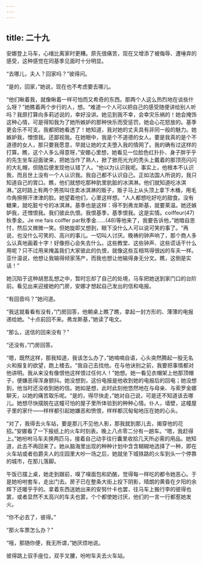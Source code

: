 ```yaml
---
---
---
```

title: 二十九
---




安娜登上马车，心绪比离家时更糟。原先很痛苦，现在又增添了被侮辱、遭唾弃的感受，这种感觉在同基季见面时十分明显。

“去哪儿，夫人？回家吗？”彼得问。

“是的，回家，”她说，现在也不考虑要去哪儿。

“他们瞅着我，就像瞅着一样可怕而又希奇的东西。那两个人这么热烈地在谈些什么呀？”她瞧着两个步行的人，想。“难道一个人可以把自己的感受随便讲给别人听吗？我原打算向多莉述说的，幸好没讲。她见到我不幸，会幸灾乐祸的！她会掩饰这种心情，可是得知我为了她所嫉妒的那种快乐而受惩罚，她会心花怒放的。基季更会乐不可支。我都把她看透了！她知道，我对她的丈夫具有非同一般的魅力。她嫉妒我，憎恨我。还鄙视我。在她眼中，我是个不道德的女人。要是我真的是个不道德的女人，那只要我愿意，早就让她的丈夫堕入我的情网了。我的确有过这样的打算。瞧，这个人多么得意呀，”安娜心里想，她看见一位脸色红扑扑、身子胖乎乎的先生坐车迎面驶来，把她当作了熟人，掀了掀亮光光的秃头上戴着的那顶亮闪闪的大礼帽，但随后便发现他认错了人。“他以为认识我呢。事实上，他根本不认识我，而且世上没有一个人认识我。我自己都不认识自己。正如法国人所说的，我只知道自己的胃口。瞧，他们就想吃那种肮里肮脏的冰淇淋。他们就知道吃冰淇淋。”这时路上有两个男孩叫住卖冰淇淋的贩子，贩子马上从头顶上拿下木桶，用毛巾角擦擦汗津津的脸。她望着他们，心里这样想。“人人都想吃好吃的甜食。没有糖果，就吃脏兮兮的冰淇淋。基季也是这样：得不到弗龙斯基，就要莱温。她还嫉妒我，还憎恨我。我们彼此仇恨。我恨基季，基季恨我。这是实情。coiffeur(47)秋季金。Je me fais coiffer par秋季金……(48)等他来了，我要告诉他，”她暗自思忖，然后又微微一笑。但她旋即又想到，眼下没什么人可以说可笑的事了。“再说，也没什么可笑的、高兴的事儿。一切叫人讨厌。晚祷的钟声响了，那个商人多么认真地画着十字！好像担心会失去什么。这些教堂、这些钟声、这些谎话干什么用呢？只不过用来掩盖我们大家彼此的仇恨，就像这些互相骂得很凶的车夫一样。亚什温说，他想让我输得倾家荡产，而我也想让他输得身无分文。瞧，这倒是实话！”

她沉陷于这种胡思乱想之中，暂时忘却了自己的处境，马车把她送到家门口的台阶前。看见出来迎接她的门房，安娜才想起自己发出的信和电报。

“有回音吗？”她问道。

“我这就看看有没有，”门房回答，他朝桌上瞧了瞧，拿起一封方形的、薄薄的电报递给她。“十点前回不来。弗龙斯基，”她读了电文。

“那么，送信的回来没有？”

“还没有，”门房回答。

“嗯，既然这样，那我知道，我该怎么办了，”她喃喃自语，心头突然腾起一股无名火和报复的欲望，跑上楼去。“我自己去找他。在与他诀别之前，我要把事情都对他讲明。我从来没有像恨他这样恨过任何人！”她想。她一看见衣帽架上他那顶帽子，便嫌恶得浑身颤抖。她没想到，这份电报是他收到她的电报后的回电；她没想到，他当时还没收到她的信。她如是想，此时此刻他悠然地在与母亲、与索罗金娜聊天，以她的痛苦取乐呢。“是的，得尽快走，”她对自己说，可是还不知道该去哪儿。她想尽快摆脱在这幢可怕的屋子里所体验到的种种心情。仆人，墙壁，这幢屋子里的家什——样样都引起她嫌恶和愤恨，样样都沉甸甸地压在她的心头。

“对了，我得去火车站，要是那儿不见他人影，那我就到那儿去，揭穿他的花招。”安娜看了一下报纸上的火车时刻表。晚上八点零二分有一趟车。“嗯，我赶得上。”她吩咐马车夫换两匹马，接着自己动手往行囊里收拾几天所必需的用品。她知道，此去不再回来了。她从脑海里出现的种种计划中含含糊糊地选择了一种，即在火车站或者伯爵夫人的庄园里大吵一场之后，她就坐下城铁路的火车到头一个停靠的城市，在那儿落脚。

午饭已摆上桌，她走到跟前，嗅了嗅面包和奶酪，觉得每一样吃的都令她恶心。于是她吩咐套车，走出门去。房子已在整条大街上投下阴影，晴朗的黄昏在夕阳的余辉下还暖乎乎的。拿着东西送她出来的安努什卡也罢，往马车上搬行李的彼得也罢，或者显然不太高兴的车夫也罢，个个都使她讨厌，他们的一言一行都惹她发火。

“你不必去了，彼得。”

“那火车票怎么办？”

“哦，那随你便，我无所谓，”她厌烦地说。

彼得跳上驭手座位，双手叉腰，吩咐车夫去火车站。